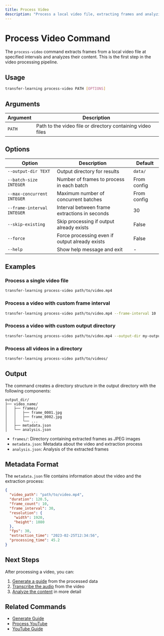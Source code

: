 ```yaml
---
title: Process Video
description: "Process a local video file, extracting frames and analyzing content"
---
```


# Process Video Command

The `process-video` command extracts frames from a local video file at specified intervals and analyzes their content. This is the first step in the video processing pipeline.

## Usage

```bash
transfer-learning process-video PATH [OPTIONS]
```

## Arguments

| Argument | Description |
| -------- | ----------- |
| `PATH` | Path to the video file or directory containing video files |

## Options

| Option | Description | Default |
| ------ | ----------- | ------- |
| `--output-dir TEXT` | Output directory for results | `data/` |
| `--batch-size INTEGER` | Number of frames to process in each batch | From config |
| `--max-concurrent INTEGER` | Maximum number of concurrent batches | From config |
| `--frame-interval INTEGER` | Interval between frame extractions in seconds | 30 |
| `--skip-existing` | Skip processing if output already exists | False |
| `--force` | Force processing even if output already exists | False |
| `--help` | Show help message and exit | - |

## Examples

### Process a single video file

```bash
transfer-learning process-video path/to/video.mp4
```

### Process a video with custom frame interval

```bash
transfer-learning process-video path/to/video.mp4 --frame-interval 10
```

### Process a video with custom output directory

```bash
transfer-learning process-video path/to/video.mp4 --output-dir my-output
```

### Process all videos in a directory

```bash
transfer-learning process-video path/to/videos/
```

## Output

The command creates a directory structure in the output directory with the following components:

```
output_dir/
├── video_name/
│   ├── frames/
│   │   ├── frame_0001.jpg
│   │   ├── frame_0002.jpg
│   │   └── ...
│   ├── metadata.json
│   └── analysis.json
```

- `frames/`: Directory containing extracted frames as JPEG images
- `metadata.json`: Metadata about the video and extraction process
- `analysis.json`: Analysis of the extracted frames

## Metadata Format

The `metadata.json` file contains information about the video and the extraction process:

```json
{
  "video_path": "path/to/video.mp4",
  "duration": 120.5,
  "frame_count": 10,
  "frame_interval": 30,
  "resolution": {
    "width": 1920,
    "height": 1080
  },
  "fps": 30,
  "extraction_time": "2023-02-25T12:34:56",
  "processing_time": 45.2
}
```

## Next Steps

After processing a video, you can:

1. [Generate a guide](/cli/generate-guide) from the processed data
2. [Transcribe the audio](/cli/transcribe) from the video
3. [Analyze the content](/cli/analyze) in more detail

## Related Commands

- [Generate Guide](/cli/generate-guide)
- [Process YouTube](/cli/process-youtube)
- [YouTube Guide](/cli/youtube-guide) 